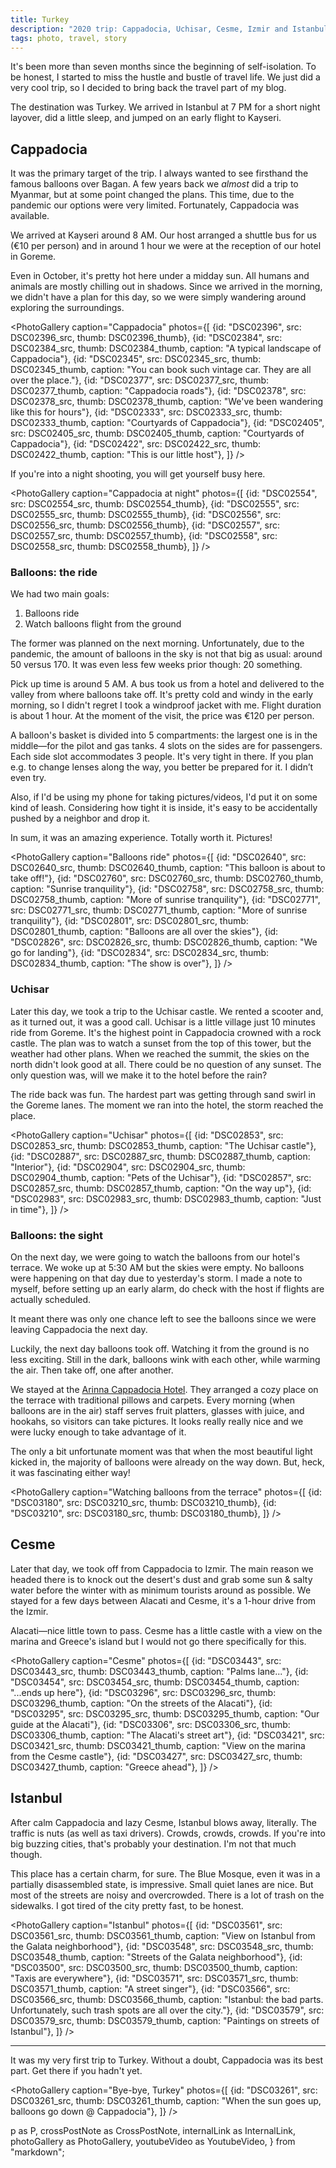 ```yaml
---
title: Turkey
description: "2020 trip: Cappadocia, Uchisar, Cesme, Izmir and Istanbul."
tags: photo, travel, story
---
```


It's been more than seven months since the beginning of self-isolation. To be honest, I started to miss the hustle and bustle of travel life. We just did a very cool trip, so I decided to bring back the travel part of my blog.

The destination was Turkey. We arrived in Istanbul at 7 PM for a short night layover, did a little sleep, and jumped on an early flight to Kayseri.

## Cappadocia
It was the primary target of the trip. I always wanted to see firsthand the famous balloons over Bagan. A few years back we _almost_ did a trip to Myanmar, but at some point changed the plans. This time, due to the pandemic our options were very limited. Fortunately, Cappadocia was available.

We arrived at Kayseri around 8 AM. Our host arranged a shuttle bus for us (€10 per person) and in around 1&nbsp;hour we were at the reception of our hotel in Goreme.

Even in October, it's pretty hot here under a midday sun. All humans and animals are mostly chilling out in shadows. Since we arrived in the morning, we didn't have a plan for this day, so we were simply wandering around exploring the surroundings.

<PhotoGallery
  caption="Cappadocia"
  photos={[
    {id: "DSC02396", src: DSC02396_src, thumb: DSC02396_thumb},
    {id: "DSC02384", src: DSC02384_src, thumb: DSC02384_thumb, caption: "A typical landscape of Cappadocia"},
    {id: "DSC02345", src: DSC02345_src, thumb: DSC02345_thumb, caption: "You can book such vintage car. They are all over the place."},
    {id: "DSC02377", src: DSC02377_src, thumb: DSC02377_thumb, caption: "Cappadocia roads"},
    {id: "DSC02378", src: DSC02378_src, thumb: DSC02378_thumb, caption: "We've been wandering like this for hours"},
    {id: "DSC02333", src: DSC02333_src, thumb: DSC02333_thumb, caption: "Courtyards of Cappadocia"},
    {id: "DSC02405", src: DSC02405_src, thumb: DSC02405_thumb, caption: "Courtyards of Cappadocia"},
    {id: "DSC02422", src: DSC02422_src, thumb: DSC02422_thumb, caption: "This is our little host"},
  ]}
/>

If you're into a night shooting, you will get yourself busy here.

<PhotoGallery
  caption="Cappadocia at night"
  photos={[
    {id: "DSC02554", src: DSC02554_src, thumb: DSC02554_thumb},
    {id: "DSC02555", src: DSC02555_src, thumb: DSC02555_thumb},
    {id: "DSC02556", src: DSC02556_src, thumb: DSC02556_thumb},
    {id: "DSC02557", src: DSC02557_src, thumb: DSC02557_thumb},
    {id: "DSC02558", src: DSC02558_src, thumb: DSC02558_thumb},
  ]}
/>

### Balloons: the ride
We had two main goals:

1. Balloons ride
1. Watch balloons flight from the ground

The former was planned on the next morning. Unfortunately, due to the pandemic, the amount of balloons in the sky is not that big as usual: around 50 versus 170. It was even less few weeks prior though: 20 something.

Pick up time is around 5 AM. A bus took us from a hotel and delivered to the valley from where balloons take off. It's pretty cold and windy in the early morning, so I didn't regret I took a windproof jacket with me. Flight duration is about 1 hour. At the moment of the visit, the price was €120 per person.

A balloon's basket is divided into 5 compartments: the largest one is in the middle—for the pilot and gas tanks. 4 slots on the sides are for passengers. Each side slot accommodates 3 people. It's very tight in there. If you plan e.g. to change lenses along the way, you better be prepared for it. I didn’t even try.

Also, if I'd be using my phone for taking pictures/videos, I'd put it on some kind of leash. Considering how tight it is inside, it's easy to be accidentally pushed by a neighbor and drop it.

In sum, it was an amazing experience. Totally worth it. Pictures!

<PhotoGallery
  caption="Balloons ride"
  photos={[
    {id: "DSC02640", src: DSC02640_src, thumb: DSC02640_thumb, caption: "This balloon is about to take off!"},
    {id: "DSC02760", src: DSC02760_src, thumb: DSC02760_thumb, caption: "Sunrise tranquility"},
    {id: "DSC02758", src: DSC02758_src, thumb: DSC02758_thumb, caption: "More of sunrise tranquility"},
    {id: "DSC02771", src: DSC02771_src, thumb: DSC02771_thumb, caption: "More of sunrise tranquility"},
    {id: "DSC02801", src: DSC02801_src, thumb: DSC02801_thumb, caption: "Balloons are all over the skies"},
    {id: "DSC02826", src: DSC02826_src, thumb: DSC02826_thumb, caption: "We go for landing"},
    {id: "DSC02834", src: DSC02834_src, thumb: DSC02834_thumb, caption: "The show is over"},
  ]}
/>

### Uchisar
Later this day, we took a trip to the Uchisar castle. We rented a scooter and, as it turned out, it was a good call. Uchisar is a little village just 10 minutes ride from Goreme. It's the highest point in Cappadocia crowned with a rock castle. The plan was to watch a sunset from the top of this tower, but the weather had other plans. When we reached the summit, the skies on the north didn't look good at all. There could be no question of any sunset. The only question was, will we make it to the hotel before the rain?

The ride back was fun. The hardest part was getting through sand swirl in the Goreme lanes. The moment we ran into the hotel, the storm reached the place.

<PhotoGallery
  caption="Uchisar"
  photos={[
    {id: "DSC02853", src: DSC02853_src, thumb: DSC02853_thumb, caption: "The Uchisar castle"},
    {id: "DSC02887", src: DSC02887_src, thumb: DSC02887_thumb, caption: "Interior"},
    {id: "DSC02904", src: DSC02904_src, thumb: DSC02904_thumb, caption: "Pets of the Uchisar"},
    {id: "DSC02857", src: DSC02857_src, thumb: DSC02857_thumb, caption: "On the way up"},
    {id: "DSC02983", src: DSC02983_src, thumb: DSC02983_thumb, caption: "Just in time"},
  ]}
/>

### Balloons: the sight
On the next day, we were going to watch the balloons from our hotel's terrace. We woke up at 5:30 AM but the skies were empty. No balloons were happening on that day due to yesterday's storm. I made a note to myself, before setting up an early alarm, do check with the host if flights are actually scheduled.

It meant there was only one chance left to see the balloons since we were leaving Cappadocia the next day.

Luckily, the next day balloons took off. Watching it from the ground is no less exciting. Still in the dark, balloons wink with each other, while warming the air. Then take off, one after another.

<YoutubeVideo id="MWXq3h_c890" caption="Cappadocia Sunrise" />

We stayed at the [Arinna Cappadocia Hotel](http://www.arinnacappadociahotel.com). They arranged a cozy place on the terrace with traditional pillows and carpets. Every morning (when balloons are in the air) staff serves fruit platters, glasses with juice, and hookahs, so visitors can take pictures. It looks really really nice and we were lucky enough to take advantage of it.

The only a bit unfortunate moment was that when the most beautiful light kicked in, the majority of balloons were already on the way down. But, heck, it was fascinating either way!

<PhotoGallery
  caption="Watching balloons from the terrace"
  photos={[
    {id: "DSC03180", src: DSC03210_src, thumb: DSC03210_thumb},
    {id: "DSC03210", src: DSC03180_src, thumb: DSC03180_thumb},
  ]}
/>

## Cesme
Later that day, we took off from Cappadocia to Izmir. The main reason we headed there is to knock out the desert's dust and grab some sun & salty water before the winter with as minimum tourists around as possible. We stayed for a few days between Alacati and Cesme, it's a 1-hour drive from the Izmir.

Alacati—nice little town to pass. Cesme has a little castle with a view on the marina and Greece's island but I would not go there specifically for this.

<PhotoGallery
  caption="Cesme"
  photos={[
    {id: "DSC03443", src: DSC03443_src, thumb: DSC03443_thumb, caption: "Palms lane..."},
    {id: "DSC03454", src: DSC03454_src, thumb: DSC03454_thumb, caption: "...ends up here"},
    {id: "DSC03296", src: DSC03296_src, thumb: DSC03296_thumb, caption: "On the streets of the Alacati"},
    {id: "DSC03295", src: DSC03295_src, thumb: DSC03295_thumb, caption: "Our guide at the Alacati"},
    {id: "DSC03306", src: DSC03306_src, thumb: DSC03306_thumb, caption: "The Alacati's street art"},
    {id: "DSC03421", src: DSC03421_src, thumb: DSC03421_thumb, caption: "View on the marina from the Cesme castle"},
    {id: "DSC03427", src: DSC03427_src, thumb: DSC03427_thumb, caption: "Greece ahead"},
  ]}
/>

## Istanbul
After calm Cappadocia and lazy Cesme, Istanbul blows away, literally. The traffic is nuts (as well as taxi drivers). Crowds, crowds, crowds. If you're into big buzzing cities, that's probably your destination. I'm not that much though.

This place has a certain charm, for sure. The Blue Mosque, even it was in a partially disassembled state, is impressive. Small quiet lanes are nice. But most of the streets are noisy and overcrowded. There is a lot of trash on the sidewalks. I got tired of the city pretty fast, to be honest.

<PhotoGallery
  caption="Istanbul"
  photos={[
    {id: "DSC03561", src: DSC03561_src, thumb: DSC03561_thumb, caption: "View on Istanbul from the Galata neighborhood"},
    {id: "DSC03548", src: DSC03548_src, thumb: DSC03548_thumb, caption: "Streets of the Galata neighborhood"},
    {id: "DSC03500", src: DSC03500_src, thumb: DSC03500_thumb, caption: "Taxis are everywhere"},
    {id: "DSC03571", src: DSC03571_src, thumb: DSC03571_thumb, caption: "A street singer"},
    {id: "DSC03566", src: DSC03566_src, thumb: DSC03566_thumb, caption: "Istanbul: the bad parts. Unfortunately, such trash spots are all over the city."},
    {id: "DSC03579", src: DSC03579_src, thumb: DSC03579_thumb, caption: "Paintings on streets of Istanbul"},
  ]}
/>

---

It was my very first trip to Turkey. Without a doubt, Cappadocia was its best part. Get there if you hadn't yet.

<PhotoGallery
  caption="Bye-bye, Turkey"
  photos={[
    {id: "DSC03261", src: DSC03261_src, thumb: DSC03261_thumb, caption: "When the sun goes up, balloons go down @ Cappadocia"},
  ]}
/>


<!-- ----------------------------------------------------------------------- -->

  p as P,
  crossPostNote as CrossPostNote,
  internalLink as InternalLink,
  photoGallery as PhotoGallery,
  youtubeVideo as YoutubeVideo,
} from "markdown";


